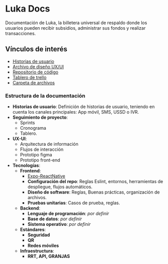 # Luka Docs
 
Documentación de Luka, la billetera universal de respaldo donde los usuarios pueden recibir subsidios, administrar sus fondos y realizar transacciones.

## Vínculos de interés

- [Historias de usuario](https://docs.google.com/spreadsheets/d/1KUDC8TeVS_J9S7hkv6P5tE-XQQEq_V4YCsNiEJvvhtE)
- [Archivo de diseño UX/UI](https://www.figma.com/file/9gWe79zcwVAhf6iA39iLAF/LUKA?type=design&node-id=39-109&t=3HVJV92Xz82cC7HK-0)
- [Repositorio de código](https://github.com/AtixFront/atix-luka.git)
- [Tablero de trello](https://trello.com/b/nUTGV9Y9/luka)
- [Carpeta de archivos](https://drive.google.com/drive/folders/140k-BdL4OalljDM4WNjztUZoDBtq_iAe?usp=sharing)

### Estructura de la documentación

- **Historias de usuario**: Definición de historias de usuario, teniendo en cuenta los canales principales: App móvil, SMS, USSD o IVR.
- **Seguimiento de proyecto**:
	- Sprints
	- Cronograma
	- Tablero.
- **UX-UI**: 
	- Arquitectura de información
	- Flujos de interacción
	- Prototipo figma
	- Prototipo front-end
- **Tecnologías**:
	- **Frontend**: 
		- [Expo-ReactNative](https://expo.dev)
		- **Configuración del repo**: Reglas Eslint, entornos, herramientas de despliegue, flujos automáticos.
		- **Diseño de software**: Reglas, Buenas prácticas, organización de archivos.
		- **Pruebas unitarias**: Casos de prueba, reglas.
	- **Backend**:
		- **Lenguaje de programación**: _por definir_
		- **Base de datos**: _por definir_ 
		- **Sistema operativo**: _por definir_
	 - **Estándares**:
		 - **Seguridad**
		 - **QR**
		 - **Redes móviles**
	 - **Infraestructura**:
		 - **RRT, API, GRANJAS**
